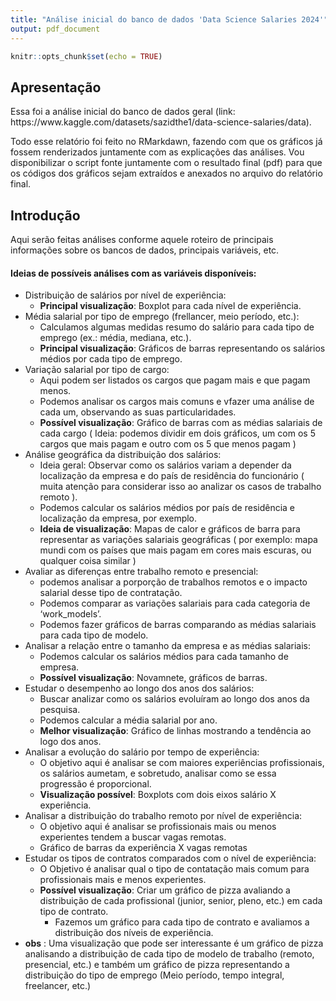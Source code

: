 ```yaml
---
title: "Análise inicial do banco de dados 'Data Science Salaries 2024'"
output: pdf_document
---
```


```r
knitr::opts_chunk$set(echo = TRUE)
```

## Apresentação

  Essa foi a análise inicial do banco de dados geral (link: https://www.kaggle.com/datasets/sazidthe1/data-science-salaries/data).
  
  Todo esse relatório foi feito no RMarkdawn, fazendo com que os gráficos já fossem renderizados juntamente com as explicações das análises. Vou disponibilizar o script fonte juntamente com o resultado final (pdf) para que os códigos dos gráficos sejam extraídos e anexados no arquivo do relatório final.

## Introdução
Aqui serão feitas análises conforme aquele roteiro de principais informações sobre os bancos de dados, principais variáveis, etc.

#### Ideias de possíveis análises com as variáveis disponíveis: 

* Distribuição de salários por nível de experiência:  
  * __Principal visualização__: Boxplot para cada nível de experiência.  
  
* Média salarial por tipo de emprego (frellancer, meio período, etc.):  
  * Calculamos algumas medidas resumo do salário para cada tipo de emprego (ex.: média, mediana, etc.).  
  * __Principal visualização__: Gráficos de barras representando os salários médios por cada tipo de emprego.  
  
* Variação salarial por tipo de cargo:  
  * Aqui podem ser listados os cargos que pagam mais e que pagam menos.  
  * Podemos analisar os cargos mais comuns e vfazer uma análise de cada um, observando as suas particularidades.  
  * __Possível visualização__: Gráfico de barras com as médias salariais de cada cargo ( Ideia: podemos dividir em dois gráficos, um com os 5 cargos que mais pagam e outro com os 5 que menos pagam )

* Análise geográfica da distribuição dos salários:  
  * Ideia geral: Observar como os salários variam a depender da localização da empresa e do país de residência do funcionário ( muita atenção para considerar isso ao analizar os casos de trabalho remoto ).
  * Podemos calcular os salários médios por país de residência e localização da empresa, por exemplo. 
  * __Ideia de visualização__: Mapas de calor e gráficos de barra para representar as variações salariais  geográficas ( por exemplo: mapa mundi com os países que mais pagam em cores mais escuras, ou qualquer coisa similar )

* Avaliar as diferenças entre trabalho remoto e presencial:  
  * podemos analisar a porporção de trabalhos remotos e o impacto salarial desse tipo de contratação. 
  * Podemos comparar as variações salariais para cada categoria de 'work_models'.  
  * Podemos fazer gráficos de barras comparando as médias salariais para cada tipo de modelo. 
  
* Analisar a relação entre o tamanho da empresa e as médias salariais: 
  * Podemos calcular os salários médios para cada tamanho de empresa. 
  * __Possível visualização__: Novamnete, gráficos de barras. 

* Estudar o desempenho ao longo dos anos dos salários: 
  * Buscar analizar como os salários evoluíram ao longo dos anos da pesquisa. 
  * Podemos calcular a média salarial por ano. 
  * __Melhor visualização__: Gráfico de linhas mostrando a tendência ao logo dos anos.   
  
* Analisar a evolução do salário por tempo de experiência:
  * O objetivo aqui é analisar se com maiores experiências profissionais, os salários aumetam, e sobretudo, analisar como se essa progressão é proporcional. 
  * __Visualização possível__: Boxplots com dois eixos salário X experiência.
  
* Analisar a distribuição do trabalho remoto por nível de experiência: 
  * O objetivo aqui é analisar se profissionais mais ou menos experientes tendem a buscar vagas remotas.
  * Gráfico de barras da experiência X vagas remotas
  
* Estudar os tipos de contratos comparados com o nível de experiência:   
  * O Objetivo é analisar qual o tipo de contatação mais comum para profissionais mais e menos experientes.
  * __Possível visualização__: Criar um gráfico de pizza avaliando a distribuição de cada profissional (junior, senior, pleno, etc.) em cada tipo de contrato. 
    * Fazemos um gráfico para cada tipo de contrato e avaliamos a distribuição dos níveis de experiência.



* __obs__ : Uma visualização que pode ser interessante é um gráfico de pizza analisando a distribuição de cada tipo de modelo de trabalho (remoto, presencial, etc.) e também um gráfico de pizza representando a distribuição do tipo de emprego (Meio período, tempo  integral, freelancer, etc.)





